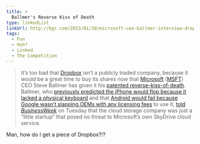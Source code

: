 ```yaml
---
title: >
  Ballmer's Reverse Kiss of Death
type: linkedList
linkUrl: http://bgr.com/2013/01/30/microsoft-ceo-ballmer-interview-dropbox-312094/
tags:
  - Fun
  - Huh?
  - Linked
  - The Competition
---
```


> It’s too bad that [Dropbox](http://bgr.com/tag/dropbox/) isn’t a publicly traded company, because it would be a great time to buy its shares now that [Microsoft](http://bgr.com/tag/microsoft) ([MSFT](http://finance.yahoo.com/q?s=msft)) CEO Steve Ballmer has given it his [patented reverse-kiss-of-death](http://bgr.com/2012/11/15/ballmer-interview-2012-android-ios/). Ballmer, who [previously predicted the iPhone would flop because it lacked a physical keyboard](http://www.youtube.com/watch?v=eywi0h_Y5_U) and that [Android would fail because Google wasn’t slapping OEMs with any licensing fees](http://news.cnet.com/8301-1035_3-10083590-94.html) to use it, [told _BusinessWeek_](http://www.businessweek.com/articles/2013-01-29/microsofts-steve-ballmer-does-not-fear-dropbox-or-an-office-less-ipad) on Tuesday that the cloud storage company was just a “little startup” that posed no threat to Microsoft’s own SkyDrive cloud service.

Man, how do I get a piece of Dropbox?!?
